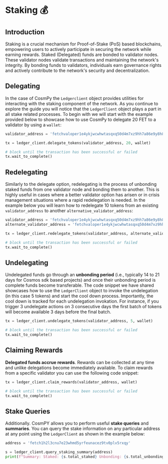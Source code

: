 # Staking 💰

## Introduction

Staking is a crucial mechanism for Proof-of-Stake (PoS) based blockchains, empowering users to actively participate in securing the network while earning rewards. Staked (Delegated) funds are bonded to validator nodes. These validator nodes validate transactions and maintaining the network's integrity. By bonding funds to validators, individuals earn governance rights and actively contribute to the network's security and decentralization. 

## Delegating

In the case of CosmPy the `Ledgerclient` object provides utilities for interacting with the staking component of the network. As you continue to explore the guide you will notice that the `LedgerClient` object plays a part in all stake related processes. To begin with we will start with the example provided below to showcase how to use CosmPy to delegate 20 FET to a validator by using a `wallet`:

```py copy
validator_address = 'fetchvaloper1e4ykjwcwhwtasqxq50d4m7xz9hh7a86e9y8h87'

tx = ledger_client.delegate_tokens(validator_address, 20, wallet)

# block until the transaction has been successful or failed
tx.wait_to_complete()
```

## Redelegating

Similarly to the delegate option, redelegating is the process of unbonding staked funds from one validator node and bonding them to another. This is highly useful in cases where a better validator option has arisen or in crisis management situations where a rapid redelegation is needed. In the example below you will learn how to redelegate 10 tokens from an existing `validator_address` to another `alternative_validator_address`:

```py copy
validator_address = 'fetchvaloper1e4ykjwcwhwtasqxq50d4m7xz9hh7a86e9y8h87'
alternate_validator_address = 'fetchvaloper1e4ykjwcwhwtasqxq50d4m7xz9hh7a86e9y8h87'

tx = ledger_client.redelegate_tokens(validator_address, alternate_validator_address, 10, wallet)

# block until the transaction has been successful or failed
tx.wait_to_complete()
```

## Undelegating 

Undelegated funds go through an **unbonding period** (i.e., typically 14 to 21 days for Cosmos sdk based projects) and once their unbonding period is complete funds become transferable. The code snippet we have shared showcases how to use the `LedgerClient` object to invoke the undelegation (in this case 5 tokens) and start the cool down process. Importantly, the cool down is tracked for each undelegation invokation. For instance, if you trigger 3 undelegate actions on 3 consecutive days the first batch of tokens will become available 3 days before the final batch.

```py copy
tx = ledger_client.undelegate_tokens(validator_address, 5, wallet)

# block until the transaction has been successful or failed
tx.wait_to_complete()
```

## Claiming Rewards 

**Delegated funds accrue rewards**. Rewards can be collected at any time and unlike delegations become immediately available.
To claim rewards from a specific validator you can use the following code snippet:

```py copy
tx = ledger_client.claim_rewards(validator_address, wallet)

# block until the transaction has been successful or failed
tx.wait_to_complete()
```

## Stake Queries 

Additionally. CosmPY allows you to perform useful **stake queries** and **summaries**. You can query the stake information on any particular address at any point using the `LedgerClient` as shown in the example below:

```py copy
address = 'fetch1h2l3cnu7e23whmd5yrfeunacez9tv0plv5rxqy'

s = ledger_client.query_staking_summary(address)
print(f"Summary: Staked: {s.total_staked} Unbonding: {s.total_unbonding} Rewards: {s.total_rewards}")
```